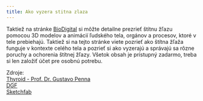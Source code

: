 ```yaml
---
title: Ako vyzera stitna zlaza
---
```


<!-- import SFEmbed from "../../components/sz/SFEmbed.astro"; -->

<!-- <SFEmbed /> -->

Taktiež na stránke [BioDigital](www.human.biodigital.com) si môžte detailne prezrieť štítnu žľazu pomocou 3D modelov a animácií ľudského tela, orgánov a procesov, ktoré v tele prebiehajú. Taktiež si na tejto stránke viete pozrieť ako štítna žľaža funguje v kontexte celého tela a pozrieť si ako vyzerajú a správajú sa rôzne poruchy a ochorenia štítnej žľazy. Všetok obsah je prístupný zadarmo, treba si len založiť účet pre osobnú potrebu.

Zdroje:  
[Thyroid - Prof. Dr. Gustavo Penna](https://sketchfab.com/3d-models/tireoide-thyroid-prof-dr-gustavo-penna-5238a9dfeee4455d84ffc03211aa8798?utm_medium=embed&utm_campaign=share-popup&utm_content=5238a9dfeee4455d84ffc03211aa8798)  
[DGF](https://sketchfab.com/DGF?utm_medium=embed&utm_campaign=share-popup&utm_content=5238a9dfeee4455d84ffc03211aa8798)  
[Sketchfab](https://sketchfab.com?utm_medium=embed&utm_campaign=share-popup&utm_content=5238a9dfeee4455d84ffc03211aa8798)
